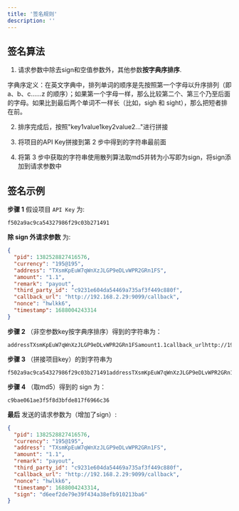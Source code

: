 ```yaml
---
title: '签名规则'
description: ''
---
```


## 签名算法

1) 请求参数中除去sign和空值参数外，其他参数**按字典序排序**. 

字典序定义：在英文字典中，排列单词的顺序是先按照第一个字母以升序排列（即 a、b、c……z 的顺序）；如果第一个字母一样，那么比较第二个、第三个乃至后面的字母。如果比到最后两个单词不一样长（比如，sigh 和 sight），那么把短者排在前。

2) 排序完成后，按照"key1value1key2value2..."进行拼接

3) 将项目的API Key拼接到第 2 步中得到的字符串最前面

4) 将第 3 步中获取的字符串使用散列算法取md5并转为小写即为sign，将sign添加到请求参数中

## 签名示例

**步骤 1** 假设项目 `API Key` 为:

```
f502a9ac9ca54327986f29c03b271491
```

**除 sign 外请求参数** 为:


```json
{
  "pid": 1382528827416576,
  "currency": "195@195",
  "address": "TXsmKpEuW7qWnXzJLGP9eDLvWPR2GRn1FS",
  "amount": "1.1",
  "remark": "payout",
  "third_party_id": "c9231e604da54469a735af3f449c880f",
  "callback_url": "http://192.168.2.29:9099/callback",
  "nonce": "hwlkk6",
  "timestamp": 1688004243314
}
```

**步骤 2** （非空参数key按字典序排序）得到的字符串为：

```
addressTXsmKpEuW7qWnXzJLGP9eDLvWPR2GRn1FSamount1.1callback_urlhttp://192.168.2.29:9099/callbackcurrency195@195noncemb8udupid1382528827416576remarkpayoutthird_party_id19faf9d3c8f34caf926f332f3021e887timestamp1688003966801
```

**步骤 3** （拼接项目key）的到字符串为

```
f502a9ac9ca54327986f29c03b271491addressTXsmKpEuW7qWnXzJLGP9eDLvWPR2GRn1FSamount1.1callback_urlhttp://192.168.2.29:9099/callbackcurrency195@195noncemb8udupid1382528827416576remarkpayoutthird_party_id19faf9d3c8f34caf926f332f3021e887timestamp1688003966801
```

**步骤 4**  （取md5）得到的 sign 为：

```
c9bae061ae3f5f8d3bfde817f6966c36
```

**最后** 发送的请求参数为（增加了sign）:

```json
{
  "pid": 1382528827416576,
  "currency": "195@195",
  "address": "TXsmKpEuW7qWnXzJLGP9eDLvWPR2GRn1FS",
  "amount": "1.1",
  "remark": "payout",
  "third_party_id": "c9231e604da54469a735af3f449c880f",
  "callback_url": "http://192.168.2.29:9099/callback",
  "nonce": "hwlkk6",
  "timestamp": 1688004243314,
  "sign": "d6eef2de79e39f434a38efb910213ba6"
}
```
